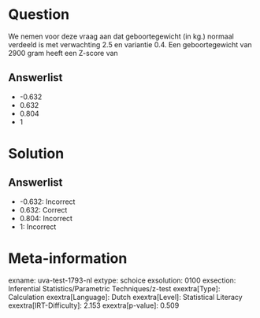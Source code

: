 Question
========

We nemen voor deze vraag aan dat geboortegewicht (in kg.) normaal
verdeeld is met verwachting 2.5 en variantie 0.4. Een geboortegewicht
van 2900 gram heeft een Z-score van

Answerlist
----------

* -0.632
* 0.632
* 0.804
* 1

Solution
========

Answerlist
----------

* -0.632: Incorrect
* 0.632: Correct
* 0.804: Incorrect
* 1: Incorrect

Meta-information
================
exname: uva-test-1793-nl
extype: schoice
exsolution: 0100
exsection: Inferential Statistics/Parametric Techniques/z-test
exextra[Type]: Calculation
exextra[Language]: Dutch
exextra[Level]: Statistical Literacy
exextra[IRT-Difficulty]: 2.153
exextra[p-value]: 0.509
